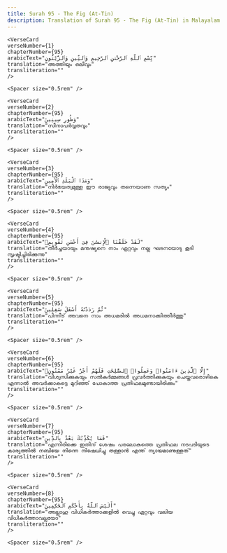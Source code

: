 ```yaml
---
title: Surah 95 - The Fig (At-Tin)  
description: Translation of Surah 95 - The Fig (At-Tin) in Malayalam
---
```







    <VerseCard 
    verseNumber={1}
    chapterNumber={95}
    arabicText="بِّسْمِ ٱللَّهِ ٱلرَّحْمَٰنِ ٱلرَّحِيمِ وَٱلتِّينِ وَٱلزَّيْتُونِ"
    translation="അത്തിയും ഒലീവും"
    transliteration=""
    />

    <Spacer size="0.5rem" />
                
    <VerseCard 
    verseNumber={2}
    chapterNumber={95}
    arabicText="وَطُورِ سِينِينَ"
    translation="സീനാപര്‍വ്വതവും"
    transliteration=""
    />

    <Spacer size="0.5rem" />
                
    <VerseCard 
    verseNumber={3}
    chapterNumber={95}
    arabicText="وَهَٰذَا ٱلْبَلَدِ ٱلْأَمِينِ"
    translation="നിര്‍ഭയത്വമുള്ള ഈ രാജ്യവും തന്നെയാണ സത്യം"
    transliteration=""
    />

    <Spacer size="0.5rem" />
                
    <VerseCard 
    verseNumber={4}
    chapterNumber={95}
    arabicText="لَقَدْ خَلَقْنَا ٱلْإِنسَٰنَ فِىٓ أَحْسَنِ تَقْوِيمٍۢ"
    translation="തീര്‍ച്ചയായും മനുഷ്യനെ നാം ഏറ്റവും നല്ല ഘടനയോടു കൂടി സൃഷ്ടിച്ചിരിക്കുന്നു"
    transliteration=""
    />

    <Spacer size="0.5rem" />
                
    <VerseCard 
    verseNumber={5}
    chapterNumber={95}
    arabicText="ثُمَّ رَدَدْنَٰهُ أَسْفَلَ سَٰفِلِينَ"
    translation="പിന്നീട്‌ അവനെ നാം അധമരില്‍ അധമനാക്കിത്തീര്‍ത്തു"
    transliteration=""
    />

    <Spacer size="0.5rem" />
                
    <VerseCard 
    verseNumber={6}
    chapterNumber={95}
    arabicText="إِلَّا ٱلَّذِينَ ءَامَنُوا۟ وَعَمِلُوا۟ ٱلصَّٰلِحَٰتِ فَلَهُمْ أَجْرٌ غَيْرُ مَمْنُونٍۢ"
    translation="വിശ്വസിക്കുകയും സല്‍കര്‍മ്മങ്ങള്‍ പ്രവര്‍ത്തിക്കുകയും ചെയ്തവരൊഴികെ എന്നാല്‍ അവര്‍ക്കാകട്ടെ മുറിഞ്ഞ്‌ പോകാത്ത പ്രതിഫലമുണ്ടായിരിക്കും"
    transliteration=""
    />

    <Spacer size="0.5rem" />
                
    <VerseCard 
    verseNumber={7}
    chapterNumber={95}
    arabicText="فَمَا يُكَذِّبُكَ بَعْدُ بِٱلدِّينِ"
    translation="എന്നിരിക്കെ ഇതിന്‌ ശേഷം പരലോകത്തെ പ്രതിഫല നടപടിയുടെ കാര്യത്തില്‍ നബിയേ നിന്നെ നിഷേധിച്ചു തള്ളാന്‍ എന്ത്‌ ന്യായമാണുള്ളത്‌"
    transliteration=""
    />

    <Spacer size="0.5rem" />
                
    <VerseCard 
    verseNumber={8}
    chapterNumber={95}
    arabicText="أَلَيْسَ ٱللَّهُ بِأَحْكَمِ ٱلْحَٰكِمِينَ"
    translation="അല്ലാഹു വിധികര്‍ത്താക്കളില്‍ വെച്ചു ഏറ്റവും വലിയ വിധികര്‍ത്താവല്ലയോ"
    transliteration=""
    />

    <Spacer size="0.5rem" />
                